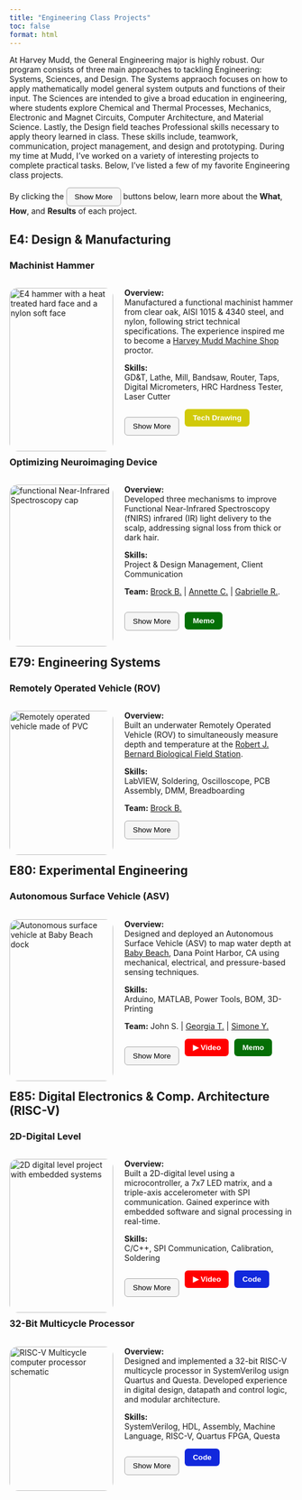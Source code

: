 ```yaml
---
title: "Engineering Class Projects"
toc: false
format: html
---
```

<p class="justified-indent"> 
  At Harvey Mudd, the General Engineering major is highly robust. Our program consists of three main 
  approaches to tackling Engineering: Systems, Sciences, and Design. The Systems appraoch focuses on
  how to apply mathematically model general system outputs and functions of their input. The Sciences
  are intended to give a broad education in engineering, where students explore Chemical and Thermal 
  Processes, Mechanics, Electronic and Magnet Circuits, Computer Architecture, and Material Science. 
  Lastly, the Design field teaches Professional skills necessary to apply theory learned in class. 
  These skills include, teamwork, communication, project management, and design and prototyping. 
  During my time at Mudd, I've worked on a variety of interesting projects to complete practical tasks. 
  Below, I've listed a few of my favorite Engineering class projects. 
</p>

By clicking the 
  <button style="border-radius: 6px; padding: 8px 14px; background-color: #f5f5f5; border: 1px solid #aaa; cursor: pointer;">
    Show More
  </button>
buttons below, learn more about the __What__, __How__, and __Results__ of each project. 


## E4: Design & Manufacturing ##


### Machinist Hammer ###


<script>
  function toggleContent() {
    var content = document.getElementById("moreContent");
    var button = document.getElementById("toggleButton");

    if (content.style.display === "none") {
      content.style.display = "block";
      button.innerHTML = "Show Less";  // Change button text to "Show Less"
    } else {
      content.style.display = "none";
      button.innerHTML = "Show More";  // Change button text to "Show More"
    }
  }
</script>

<div style="display: flex; flex-direction: row; flex-wrap: wrap; gap: 20px;">
<div style="flex: 2; width: 300px;">
<img src="images/hammer/Hammer_Full.png" alt="E4 hammer with a heat treated hard face and a nylon soft face" style="width:100%; border-radius: 15px;">
</div>

<div style="flex: 2; min-width: 300px;">
  <p class="justify-text"> 
    __Overview:__ <br>
    Manufactured a functional machinist hammer from clear oak, AISI 1015 & 4340 steel, and nylon, following strict technical specifications.
    The experience inspired me to become a [Harvey Mudd Machine Shop]((https://www.hmc.edu/engineering/current-student-information/engineering-machine-shop/))
    proctor. 
  </p>

  <p> 
    __Skills:__ <br>
    GD&T, Lathe, Mill, Bandsaw, Router, Taps, Digital Micrometers, HRC Hardness Tester, Laser Cutter
  </p>

<div style="display: flex; gap: 10px;">
  <button id="toggleButton" onclick="toggleContent()" style="border-radius: 6px; padding: 8px 14px; background-color: #f5f5f5; border: 1px solid #aaa; cursor: pointer;">
    Show More
  </button>

  <a href="documents/E4_tech_drawing.pdf" target="_blank">
    <button style="border-radius: 6px; padding: 8px 14px; background-color: #d1ca0a; color: white; border: none; font-weight: bold; cursor: pointer;">
      Tech Drawing
    </button>
  </a>
  </div>
</div>
</div>

<div>
<div id="moreContent" style="display:none;">
<div class="row">
<div class="column">
<p> ### What? ### 
  <img src="images/hammer/Hammer_Labeled.png" alt="Hammer" style="width:100%; border-radius: 15px;">

<div style="padding: 5px; font-size: 0.8rem;">

- Crafted a functional machinist hammer from oak, steel, and nylon, adhering to precise GD&T specifications. <br><br>
- Contributed to the Harvey Mudd College tradition of student-made hammers while developing hands-on machining skills. 

</div>
</p>
</div>
<div class="column">
<p> ### How? ###

<img src="images/hammer/hammer_oven.png" alt="Hammer" style="width:100%; border-radius: 15px;">

<div style="padding: 5px; font-size: 0.8rem;">

- Machined head stock to length using lathe and milling operations and verified with digital micrometers. <br><br>
- Heat treated hardface, verified HRC Hardness for durability, and sandblasted for smooth finish.  <br><br>

</div>
</p>
</div>
<div class="column">
<p> ### Results ###

<img src="images/hammer/hammer_selfie.png" alt="Hammer" style="width:100%; border-radius: 15px;">

<div style="padding: 5px; font-size: 0.8rem;">

- Delivered a high-quality, durable machinist hammer that scored near perfect in quality of manufacturing. <br><br>
- Became a Machine Shop proctor, training and mentoring new students to ensure shop safety.

</div>
</p>
</div>
</div>
</div>
</div>
<div>
</div>


### Optimizing Neuroimaging Device ###


<script>
  function toggleContenta() {
    var content = document.getElementById("moreContenta");
    var button = document.getElementById("toggleButtona");

    if (content.style.display === "none") {
      content.style.display = "block";
      button.innerHTML = "Show Less";  // Change button text to "Show Less"
    } else {
      content.style.display = "none";
      button.innerHTML = "Show More";  // Change button text to "Show More"
    }
  }
</script>

<div style="display: flex; flex-direction: row; flex-wrap: wrap; gap: 20px;">
<div style="flex: 2; width: 300px;">
<img src="images/fNIRS/headcap_cover.png" alt="functional Near-Infrared Spectroscopy cap" style="width:100%; border-radius: 15px;">
</div>

<div style="flex: 2; min-width: 300px;">
  <p class="justify-text"> 
    __Overview:__ <br>
    Developed three mechanisms to improve Functional Near-Infrared Spectroscopy (fNIRS) infrared (IR) light delivery to the scalp,
    addressing signal loss from thick or dark hair. 
  </p>

  <p> 
    __Skills:__ <br>
    Project & Design Management, Client Communication 
  </p>  

  <p class="justify-text"> 
    __Team:__ 
    [Brock B.](https://www.linkedin.com/in/brockbownds/) |
    [Annette C.](https://www.linkedin.com/in/annette-chang-b31b592ba/) |
    [Gabrielle R.](https://www.linkedin.com/in/gabbyreynolds/).
  </p>

<div style="display: flex; gap: 10px;">
  <button id="toggleButtona" onclick="toggleContenta()" style="border-radius: 6px; padding: 8px 14px; background-color: #f5f5f5; border: 1px solid #aaa; cursor: pointer;">
    Show More
  </button>

  <a href="documents/e4_final_memo.pdf" target="_blank">
    <button style="border-radius: 6px; padding: 8px 14px; background-color: #056f06; color: white; border: none; font-weight: bold; cursor: pointer;">
      Memo
    </button>
  </a>
</div>
</div>
</div>

<div>

<div id="moreContenta" style="display:none;">
<div class="row">
<div class="column">
<p> ### What? ###
  <img src="images/fNIRS/design_solutions.png" alt="fNIRS" style="width:100%; border-radius: 15px;">

<div style="padding: 5px; font-size: 0.8rem;">
1. __Fiber Optic Attachment with Custom Spring Cap:__ Threads IR light through thick hair to the scalp. <br><br>
2. __Hair Moving Pick:__ Moves hair away from covering the scalp. <br><br>
3. __Wider Mounting Base:__ Improves contact between the IR emitters and scalp.

</div>
</p>
</div>
<div class="column">
<p> ### How? ###

<img src="images/fNIRS/optodes.png" alt="fNIRS" style="width:100%; border-radius: 15px;">

<div style="padding: 5px; font-size: 0.8rem;">

- Machined prototypes to verify proof of concept and refined iterations based on client input and professor feedback. <br><br>
- Developed process routers for all prototype designs and documented findings into reports to be shared with the team and the client.  

</div>
</p>
</div>
<div class="column">
<p> ### Results ###

<img src="images/fNIRS/fNIRS_results.png" alt="fNIRS" style="width:100%; border-radius: 15px;">

<div style="padding: 5px; font-size: 0.8rem;">

- Increased signal clarity of fNIR device for users with dense hair types (3C, 4A), improving readings from critical to acceptable. <br><br>
- Gained experience arranging and executing client meetings to determine client needs and pain points.

</div>
</p>
</div>
</div>
</div>
</div>
<div>
</div>


## E79: Engineering Systems ##


### Remotely Operated Vehicle (ROV) ###


<script>
  function toggleContent3() {
    var content = document.getElementById("moreContent3");
    var button = document.getElementById("toggleButton3");

    if (content.style.display === "none") {
      content.style.display = "block";
      button.innerHTML = "Show Less";  // Change button text to "Show Less"
    } else {
      content.style.display = "none";
      button.innerHTML = "Show More";  // Change button text to "Show More"
    }
  }
</script>

<div style="display: flex; flex-direction: row; flex-wrap: wrap; gap: 20px;">
<div style="flex: 2; width: 300px;">
<img src="images/rov/rov_cover.png" alt="Remotely operated vehicle made of PVC" style="width:100%; border-radius: 15px;">
</div>

<div style="flex: 2; min-width: 300px;">
  <p class="justify-text"> 
    __Overview:__ <br>
    Built an underwater Remotely Operated Vehicle (ROV) to simultaneously measure depth and temperature at the 
    [Robert J. Bernard Biological Field Station](https://fbbfs.org/about.html).
  </p>

  <p> 
    __Skills:__ <br>
    LabVIEW, Soldering, Oscilloscope, PCB Assembly, DMM, Breadboarding
  </p>

  <p class="justify-text"> 
    __Team:__ 
    [Brock B.](https://www.linkedin.com/in/brockbownds/)
  </p>

  <button id="toggleButton3" onclick="toggleContent3()" style="border-radius: 6px; padding: 8px 14px; background-color: #f5f5f5; border: 1px solid #aaa; cursor: pointer;">
    Show More
    </button>
</div>
</div>

<div>
<div id="moreContent3" style="display:none;">
<div class="row">
<div class="column">
<p> ### What? ###

<img src="images/rov/rov_tank.png" alt="ROV" style="width:100%; border-radius: 15px;">

<div style="padding: 5px; font-size: 0.8rem;">

- Created a fully waterproof ROV to measure temperature across varying depths. <br><br>
- Implemented P control for motor operation.

</div>
</p>
</div>
<div class="column">
<p> ### How? ###

<img src="images/rov/rov_labview.png" alt="ROV" style="width:100%; border-radius: 15px;">

<div style="padding: 5px; font-size: 0.8rem;">

- Modeled and simulated vertical motion of the ROV by changing the motor PWM duty cycle in LabVIEW. <br><br>
- Soldered [MPX5700](https://www.nxp.com/docs/en/data-sheet/MPX5700.pdf) pressure sensor and [NXFT15XH103](https://drive.google.com/file/d/1leiB2mRnPxhZ7hLnxq3vnmnNOU1aAgqp/view)
thermistor circuits to the project PCB.

</div>
</p>
</div>
<div class="column">
<p> ### Results ###

<img src="images/rov/rov_soldering.png" alt="ROV" style="width:100%; border-radius: 15px;">

<div style="padding: 5px; font-size: 0.8rem;">

- Deployed ROV in a real-world application and collected reasonable environmental data. <br><br>
- Gained hands-on experience in circuit breadboarding, soldering, and oscilloscope use.

</div>
</p>
</div>
</div>
</div>
</div>
<div>
</div>


## E80: Experimental Engineering ##


### Autonomous Surface Vehicle (ASV) ###


<script>
  function toggleContentA() {
    var content = document.getElementById("moreContentA");
    var button = document.getElementById("toggleButtonA");

    if (content.style.display === "none") {
      content.style.display = "block";
      button.innerHTML = "Show Less";  // Change button text to "Show Less"
    } else {
      content.style.display = "none";
      button.innerHTML = "Show More";  // Change button text to "Show More"
    }
  }
</script>

<div style="display: flex; flex-direction: row; flex-wrap: wrap; gap: 20px;">
<div style="flex: 2; width: 300px;">
<img src="images/asv/ASV.JPG" alt="Autonomous surface vehicle at Baby Beach dock" style="width:100%; border-radius: 15px;">
</div>

<div style="flex: 2; min-width: 300px;">
  <p class="justify-text"> 
    __Overview:__ <br>
    Designed and deployed an Autonomous Surface Vehicle (ASV) to map water depth at [Baby Beach](https://visitdanapoint.com/what-to-do/baby-beach/), 
    Dana Point Harbor, CA using mechanical, electrical, and pressure-based sensing techniques.
  </p>

  <p> 
    __Skills:__ <br>
    Arduino, MATLAB, Power Tools, BOM, 3D-Printing
  </p>

  <p class="justify-text"> 
    __Team:__
    John S. | 
    [Georgia T.](https://www.linkedin.com/in/georgia-tai/) |
    [Simone Y.](https://www.linkedin.com/in/simone-yang/)
  </p>

<div style="display: flex; gap: 10px;">
  <button id="toggleButtonA" onclick="toggleContentA()" style="border-radius: 6px; padding: 8px 14px; background-color: #f5f5f5; border: 1px solid #aaa; cursor: pointer;">
    Show More
  </button>

  <a href="asv_demo.mp4" target="_blank">
    <button style="border-radius: 6px; padding: 8px 14px; background-color: #ff0000; color: white; border: none; font-weight: bold; cursor: pointer;">
      ▶ Video
    </button>
  </a>
  <a href="documents/E80_tech_memo.pdf" target="_blank">
    <button style="border-radius: 6px; padding: 8px 14px; background-color: #056f06; color: white; border: none; font-weight: bold; cursor: pointer;">
      Memo
    </button>
  </a>
 </div>
</div>
</div>

<div>
<div id="moreContentA" style="display:none;">
<div class="row">
<div class="column">
<p> ### What? ###
</p>
<p> 

<img src="images/asv/e80_sensors.png" alt="ROV" style="width:100%; border-radius: 15px;">

<div style="padding: 5px; font-size: 0.8rem;">

- Measured underwater depth using three complementary sensing methods: <br>
1. __Hall effect sensor__ embedded in a 3D-printed winch and spool for mechanical depth measurement. <br><br>
2. __Pressure sensor__ calibrated for direct depth readings. <br><br>
3. __Motor-based voltage integration__ to estimate depth during retrieval. <br><br>

</div>
</p>
</div>
<div class="column">
<p> ### How? ###
</p>
<p> 

<img src="images/asv/e80_pcb.png" alt="ROV" style="width:100%; border-radius: 15px;">

<div style="padding: 5px; font-size: 0.8rem;">

- Designed and created a lightweight, buoyant ASV frame using power tools. <br><br>
- Waterproofed electronics housing container using epoxy and Parafilm. <br><br>
- Iterated Arduino code on the [Teensy 4.0](https://www.pjrc.com/teensy/card10a_rev2_web.pdf) microcontroller in order to interface components. <br><br>
- Performed magnetometer calibration on the ASV's IMU.


</div>
</p>
</div>
<div class="column">
<p> ### Results ###
</p>
<p> 

<img src="images/asv/e80_poster.jpg" alt="ASV" style="width:100%; border-radius: 15px;">

<div style="padding: 5px; font-size: 0.8rem;">

- Gained experience with the fast-pace reality of product development in a real-world environment. <br><br>
- Learned how to effectively manage a project and adhere to time and budget constraints. <br><br>
- Validated the effectiveness of low-cost ($50 budget), multi-sensor ASVs for generating high-resolution shore plots.

</div>
</p>
</div>
</div>
</div>
</div>
<div>
</div>


## E85: Digital Electronics & Comp. Architecture (RISC-V)


### 2D-Digital Level


<script>
  function toggleContent2() {
    var content = document.getElementById("moreContent2");
    var button = document.getElementById("toggleButton2");

    if (content.style.display === "none") {
      content.style.display = "block";
      button.innerHTML = "Show Less";  // Change button text to "Show Less"
    } else {
      content.style.display = "none";
      button.innerHTML = "Show More";  // Change button text to "Show More"
    }
  }
</script>

<div style="display: flex; flex-direction: row; flex-wrap: wrap; gap: 20px;">
<div style="flex: 2; width: 300px;">
<img src="images/digital_level/digital_cover.png" alt="2D digital level project with embedded systems" style="width:100%; border-radius: 15px;">
</div>

<div style="flex: 2; min-width: 300px;">
  <p class="justify-text">
    __Overview:__ <br>
    Built a 2D-digital level using a microcontroller, a 7x7 LED matrix, and a triple-axis accelerometer with SPI communication. 
    Gained experince with embedded software and signal processing in real-time.
  </p>

  <p>
    __Skills:__ <br>
    C/C++, SPI Communication, Calibration, Soldering
  </p>

<div style="display: flex; gap: 10px;">
  <button id="toggleButton2" onclick="toggleContent2()" style="border-radius: 6px; padding: 8px 14px; background-color: #f5f5f5; border: 1px solid #aaa; cursor: pointer;">
    Show More
  </button>

  <a href="level.mp4" target="_blank">
    <button style="border-radius: 6px; padding: 8px 14px; background-color: #ff0000; color: white; border: none; font-weight: bold; cursor: pointer;">
      ▶ Video
    </button>
  </a>
  <a href="documents/Lab8_DSH_FINAL.txt" target="_blank">
    <button style="border-radius: 6px; padding: 8px 14px; background-color: #1128dc; color: rgb(255, 255, 255); border: none; font-weight: bold; cursor: pointer;">
      Code
    </button>
  </a>
 </div>
</div>
</div>

<div>
<div id="moreContent2" style="display:none;">
<div class="row">
<div class="column">
<p> ### What? ###
</p>
<p> 

<img src="images/digital_level/level_portrait.png" alt="Level" style="width:100%; border-radius: 15px;">

<div style="padding: 5px; font-size: 0.8rem;">

- Created a digital level that maps tilt angles from a triple-axis accelerometer to a 7x7 LED matrix "bubble" display. <br><br>
- Bubble motion indicated surface tilt in X and Y axes, stopping at matrix edges for extreme angles. 

</div>
</p>
</div>
<div class="column">
<p> ### How? ###
</p>
<p> 

<img src="images/digital_level/level_soldering1.png" alt="Level" style="width:100%; border-radius: 15px;">

<div style="padding: 5px; font-size: 0.8rem;">

- Programmed a [RED-V ThingPlus](images/digital_level/redvthingpluspins.PNG) microcontroller in C using SPI communication to interface with the accelerometer. <br><br>
- Implemented real-time signal processing and calibration to ensure smooth, flicker-free bubble motion across the display. <br><br>

</div>
</p>
</div>
<div class="column">
<p> ### Results ###
</p>
<p> 

<img src="images/digital_level/level_image.jpg" alt="Level" style="width:100%; border-radius: 15px;">

<div style="padding: 5px; font-size: 0.8rem;">

- Achieved accurate, smooth, and reliable bubble display, validating full end-to-end embeded system integration. <br><br>
- Designed a sensitive and practical 2D-digital tool with immediate real-world use. 

</div>
</p>
</div>
</div>
</div>
</div>
<div>
</div>


### 32-Bit Multicycle Processor


<script>
  function toggleContent5() {
    var content = document.getElementById("moreContent5");
    var button = document.getElementById("toggleButton5");

    if (content.style.display === "none") {
      content.style.display = "block";
      button.innerHTML = "Show Less";  // Change button text to "Show Less"
    } else {
      content.style.display = "none";
      button.innerHTML = "Show More";  // Change button text to "Show More"
    }
  }
</script>

<div style="display: flex; flex-direction: row; flex-wrap: wrap; gap: 20px;">
<div style="flex: 2; width: 300px;">
<img src="images/multicycle/multicycle_cover_image.jpg" alt="RISC-V Multicycle computer processor schematic" style="width:100%; border-radius: 15px;">
</div>

<div style="flex: 2; min-width: 300px;">
  <p class="justify-text">
    __Overview:__ <br>
    Designed and implemented a 32-bit RISC-V multicycle processor in SystemVerilog usign Quartus and Questa. Developed experience in digital 
    design, datapath and control logic, and modular architecture. 
  </p>

  <p>
    __Skills:__ <br>
    SystemVerilog, HDL, Assembly, Machine Language, RISC-V, Quartus FPGA, Questa
  </p>

<div style="display: flex; gap: 10px;">
  <button id="toggleButton5" onclick="toggleContent5()" style="border-radius: 6px; padding: 8px 14px; background-color: #f5f5f5; border: 1px solid #aaa; cursor: pointer;">
    Show More
  </button>

  <a href="images/multicycle/Multicycle_Code.pdf" target="_blank">
    <button style="border-radius: 6px; padding: 8px 14px; background-color: #1128dc; color: rgb(255, 255, 255); border: none; font-weight: bold; cursor: pointer;">
      Code
    </button>
  </a>
  </div>
</div>
</div>

<div>
<div id="moreContent5" style="display:none;">
<div class="row">  
<div class="column">
<p> ### What? ###

<img src="images/multicycle/schematic_top.jpg" alt="Multicycle" style="width:100%; border-radius: 15px;">

<div style="padding: 5px; font-size: 0.8rem;">

- Click [here](images/multicycle/Multicycle_Code.pdf) to see diagrams. <br><br>
- Built a multicycle CPU capable of executing arithmetic instructions, managing memory, adn performing real-time instruction execution. <br><br>
- Leveraged single-cycle processor components such as muxes, registers, adders, and control logic to construct a modular multicycle architecture.

</div>
</p>
</div>
<div class="column">
<p> ### How? ###

<img src="images/multicycle/instantiation.jpg" alt="Multicycle" style="width:100%; border-radius: 15px;">

<div style="padding: 5px; font-size: 0.8rem;">

- Wrote SystemVerilog datapath connecting controller, memory, and register file modules. <br><br>
- Systematically debugged by comparing assembly and machine language test benches against waveforms to correct errors. <br><br>
- Consulted Quartus RLT schematic to ensure accurate I/O connections.

</div>
</p>
</div>
<div class="column">
<p> ### Results ###

<img src="images/multicycle/waveforms.jpg" alt="Multicycle" style="width:100%; border-radius: 15px;">

<div style="padding: 5px; font-size: 0.8rem;">

- 32-Bit RISC-V Multicycle processor matched waveform expectations, indicating that the corret values where written to the correct addresses. <br><br>
- Deepened understanding of RISC-V architecture, processor design principles, and real-time instruction execution.

</div>
</p>
</div>
</div>
</div>
</div>
<div>
</div>
